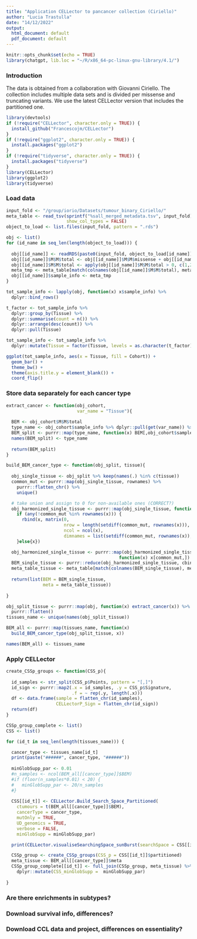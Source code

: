 ```yaml
---
title: "Application CELLector to pancancer collection (Ciriello)"
author: "Lucia Trastulla"
date: "14/12/2022"
output:
  html_document: default
  pdf_document: default
---
```


```r
knitr::opts_chunk$set(echo = TRUE)
library(chatgpt, lib.loc = "~/R/x86_64-pc-linux-gnu-library/4.1/")
```

### Introduction

The data is obtained from a collaboration with Giovanni Ciriello. The collection includes multiple data sets and is divided per missense and truncating variants. We use the latest CELLector version that includes the partitioned one.

```r
library(devtools)
if (!require("CELLector", character.only = TRUE)) {
  install_github("Francescojm/CELLector")
}
if (!require("ggplot2", character.only = TRUE)) {
  install.packages("ggplot2")
}
if (!require("tidyverse", character.only = TRUE)) {
  install.packages("tidyverse")
}
library(CELLector)
library(ggplot2)
library(tidyverse)
```

### Load data

```r

input_fold <- "/group/iorio/Datasets/tumour_binary_Ciriello/"
meta_table <- read_tsv(sprintf("%sall_merged_metadata.tsv", input_fold), 
                       show_col_types = FALSE)
object_to_load <- list.files(input_fold, pattern = ".rds")

obj <- list()
for (id_name in seq_len(length(object_to_load))) {
  
  obj[[id_name]] <- readRDS(paste0(input_fold, object_to_load[id_name]))
  obj[[id_name]]$M$M$total <- obj[[id_name]]$M$M$missense + obj[[id_name]]$M$M$truncating
  obj[[id_name]]$M$M$total <- apply(obj[[id_name]]$M$M$total > 0, c(1,2), as.numeric)
  meta_tmp <- meta_table[match(colnames(obj[[id_name]]$M$M$total), meta_table$sample), ]
  obj[[id_name]]$sample_info <- meta_tmp
}

tot_sample_info <- lapply(obj, function(x) x$sample_info) %>%
  dplyr::bind_rows()

t_factor <- tot_sample_info %>% 
  dplyr::group_by(Tissue) %>%
  dplyr::summarise(count = n()) %>%
  dplyr::arrange(desc(count)) %>% 
  dplyr::pull(Tissue)

tot_sample_info <- tot_sample_info %>% 
  dplyr::mutate(Tissue = factor(Tissue, levels = as.character(t_factor)))

ggplot(tot_sample_info, aes(x = Tissue, fill = Cohort)) + 
  geom_bar() + 
  theme_bw() +
  theme(axis.title.y = element_blank()) + 
  coord_flip()

```

### Store data separately for each cancer type

```r

extract_cancer <- function(obj_cohort, 
                           var_name = "Tissue"){
  
  BEM <- obj_cohort$M$M$total 
  type_name <- obj_cohort$sample_info %>% dplyr::pull(get(var_name)) %>% unique()
  BEM_split <- purrr::map(type_name, function(x) BEM[,obj_cohort$sample_info$Tissue == x])
  names(BEM_split) <- type_name
  
  return(BEM_split)    
}

build_BEM_cancer_type <- function(obj_split, tissue){
  
  obj_single_tissue <- obj_split %>% keep(names(.) %in% c(tissue))
  common_mut <- purrr::map(obj_single_tissue, rownames) %>% 
    purrr::flatten_chr() %>%
    unique()

  # take union and assign to 0 for non-available ones (CORRECT?)
  obj_harmonized_single_tissue <- purrr::map(obj_single_tissue, function(x)
    if (any(!common_mut %in% rownames(x))) {
      rbind(x, matrix(0, 
                      nrow = length(setdiff(common_mut, rownames(x))), 
                      ncol = ncol(x),
                      dimnames = list(setdiff(common_mut, rownames(x)), colnames(x))))
    }else{x})

  obj_harmonized_single_tissue <- purrr::map(obj_harmonized_single_tissue, 
                                           function(x) x[common_mut,])
  BEM_single_tissue <- purrr::reduce(obj_harmonized_single_tissue, cbind)
  meta_table_tissue <- meta_table[match(colnames(BEM_single_tissue), meta_table$sample),]
  
  return(list(BEM = BEM_single_tissue, 
              meta = meta_table_tissue))
  
}

obj_split_tissue <- purrr::map(obj, function(x) extract_cancer(x)) %>% 
  purrr::flatten()
tissues_name <- unique(names(obj_split_tissue))

BEM_all <- purrr::map(tissues_name, function(x) 
  build_BEM_cancer_type(obj_split_tissue, x))

names(BEM_all) <- tissues_name

```

### Apply CELLector

```r

create_CSSp_groups <- function(CSS_p){
  
  id_samples <- str_split(CSS_p$Points, pattern = "[,]")
  id_sign <- purrr::map2(.x = id_samples, .y = CSS_p$Signature, 
                         .f = ~ rep(.y, length(.x)))
  df <- data.frame(sample = flatten_chr(id_samples), 
                   CELLectorP_Sign = flatten_chr(id_sign))
  return(df)
}

CSSp_group_complete <- list()
CSS <- list()

for (id_t in seq_len(length(tissues_name))) {

  cancer_type <- tissues_name[id_t]
  print(paste("######", cancer_type, "######"))
  
  minGlobSupp_par <- 0.01
  #n_samples <- ncol(BEM_all[[cancer_type]]$BEM)
  #if (floor(n_samples*0.01) < 20) {
  #   minGlobSupp_par <- 20/n_samples
  #}
  
  CSS[[id_t]] <- CELLector.Build_Search_Space_Partitioned(
    ctumours = t(BEM_all[[cancer_type]]$BEM), 
    cancerType = cancer_type, 
    mutOnly = TRUE, 
    UD_genomics = TRUE, 
    verbose = FALSE, 
    minGlobSupp = minGlobSupp_par)

  print(CELLector.visualiseSearchingSpace_sunBurst(searchSpace = CSS[[id_t]]$hierarchical))

  CSSp_group <- create_CSSp_groups(CSS_p = CSS[[id_t]]$partitioned)
  meta_tissue <- BEM_all[[cancer_type]]$meta
  CSSp_group_complete[[id_t]] <- full_join(CSSp_group, meta_tissue) %>% 
    dplyr::mutate(CSS_minGlobSupp =  minGlobSupp_par)
  
}

```

### Are there enrichments in subtypes?

### Download survival info, differences?

### Download CCL data and project, differences on essentiality?




